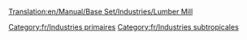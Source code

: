 [[Translation:en/Manual/Base Set/Industries/Lumber Mill]]

{{fr/Industries|image=en/Lumbermill.png
|nom=Scierie de construction
|climats=[[fr/Manual/Climat#Subtropical|Subtropical]].
|accepte=Rien
|produit=[[fr/Manual/Base Set/Cargos/Bois|Bois]]
|notes=Généré par la carte, ne sera pas construit. Doit être financé par le joueur.<br> Doit aussi être construit sur des [[fr/Arbre de type 4|arbres de type 4]] (forêt tropicale), où les arbres sont coupés par case entière, dans une certaine zone. Une fois tous les arbres de cette zone abattus, la production chutera à 0. En conséquence, de fréquentes plantations d'arbre seront nécessaires pour soutenir cette industrie.
}}

[[Category:fr/Industries primaires]]
[[Category:fr/Industries subtropicales]]